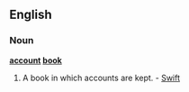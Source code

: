 ==English==

===Noun===
'''[[account]] [[book]]'''

# A book in which accounts are kept. - [[Swift]]